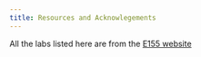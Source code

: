 ```yaml
---
title: Resources and Acknowlegements
---
```

All the labs listed here are from the [E155 website](https://hmc-e155.github.io/)

